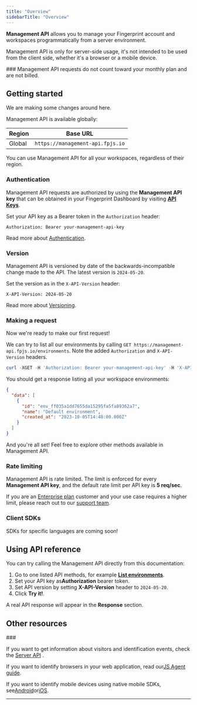 ```yaml
---
title: "Overview"
sidebarTitle: "Overview"
---
```


**Management API** allows you to manage your Fingerprint account and workspaces programmatically from a server environment.

Management API is only for server-side usage, it's not intended to be used from the client side, whether it's a browser or a mobile device.

<Tip>
  ### Management API requests do not count toward your monthly plan and are not billed.
</Tip>

## Getting started

We are making some changes around here.

Management API is available globally:

| Region | Base URL                         |
| ------ | -------------------------------- |
| Global | `https://management-api.fpjs.io` |

You can use Management API for all your workspaces, regardless of their region.

### Authentication

Management API requests are authorized by using the **Management API key** that can be obtained in your Fingerprint Dashboard by visiting [**API Keys**](https://dashboard.fingerprint.com/api-keys).

Set your API key as a Bearer token in the `Authorization` header:

```
Authorization: Bearer your-management-api-key
```

Read more about [Authentication](/reference/management-api-authentication).

### Version

Management API is versioned by date of the backwards-incompatible change made to the API. The latest version is `2024-05-20`.

Set the version as in the `X-API-Version` header:

```
X-API-Version: 2024-05-20
```

Read more about [Versioning](/reference/management-api-versioning).

### Making a request

Now we're ready to make our first request\!

We can try to list all our environments by calling `GET https://management-api.fpjs.io/environments`. Note the added `Authorization` and `X-API-Version` headers.

<CodeGroup>

```powershell cURL
curl -XGET -H 'Authorization: Bearer your-management-api-key' -H 'X-API-Version: 2024-05-20' 'https://management-api.fpjs.io/environments'
```

</CodeGroup>

You should get a response listing all your workspace environments:

<CodeGroup>

```json JSON
{
  "data": [
    {
      "id": "env_ff035a1dd7655da15295fa5fa89362a7",
      "name": "Default environment",
      "created_at": "2023-10-05T14:48:00.000Z"
    }
  ]
}
```

</CodeGroup>

And you're all set\! Feel free to explore other methods available in Management API.

### Rate limiting

Management API is rate limited. The limit is enforced for every **Management API key**, and the default rate limit per API key is **5 req/sec**.

If you are an [Enterprise plan](https://fingerprint.com/pricing/) customer and your use case requires a higher limit, please reach out to our [support team](https://fingerprint.com/support/).

### Client SDKs

SDKs for specific languages are coming soon\!

## Using API reference

You can try calling the Management API directly from this documentation:

1. Go to one listed API methods, for example [**List environments**](/reference/environmentcontroller_findall).
2. Set your API key as**Authorization** bearer token.
3. Set API version by setting **X-API-Version** header to `2024-05-20`.
4. Click **Try it\!**.

A real API response will appear in the **Response** section.

## Other resources

<Info>
  ### 

  If you want to get information about visitors and identification events, check the [Server API](/reference/pro-server-api) .

  If you want to identify browsers in your web application, read our[JS Agent guide](/docs/js-agent).

  If you want to identify mobile devices using native mobile SDKs, see[Android](/docs/native-android-integration)or[iOS](/docs/ios).
</Info>

---